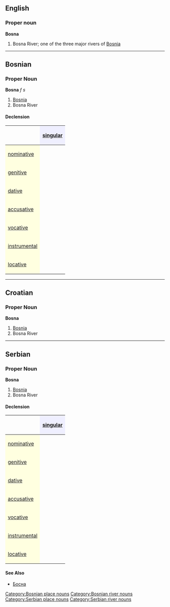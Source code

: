 ==English==
===Proper noun===
'''Bosna'''
#Bosna River; one of the three major rivers of [[Bosnia]]
----
==Bosnian==
===Proper Noun===
'''Bosna''' ''f s''
#[[Bosnia]]
#Bosna River
====Declension====
{| border="1" cellpadding="4" cellspacing="0"
!
! style="background-color: #EFEFFF" align="center"|[[singular]]
|-
! style="background-color: #FFFFE0" align="left"|[[nominative case|nominative]]
| align="center"|{{Unicode|Bosna}}
|-
! style="background-color: #FFFFE0" align="left"|[[genitive case|genitive]]
| align="center"|{{Unicode|Bosne}}
|-
! style="background-color: #FFFFE0" align="left"|[[dative case|dative]]
| align="center"|{{Unicode|Bosni}}
|-
! style="background-color: #FFFFE0" align="left"|[[accusative case|accusative]]
| align="center"|{{Unicode|Bosnu}}
|-
! style="background-color: #FFFFE0" align="left"|[[vocative case|vocative]]
| align="center"|{{Unicode|Bosno}}
|-
! style="background-color: #FFFFE0" align="left"|[[instrumental case|instrumental]]
| align="center"|{{Unicode|Bosnom}}
|-
! style="background-color: #FFFFE0" align="left"|[[locative case|locative]]
| align="center"|{{Unicode|Bosni}}
|}
[[Category:Bosnian place nouns]]
[[Category:Bosnian river nouns]]
----
==Croatian==
===Proper Noun===
'''Bosna'''
#[[Bosnia]]
#Bosna River
----
==Serbian==
===Proper Noun===
'''Bosna'''
#[[Bosnia]]
#Bosna River
====Declension====
{| border="1" cellpadding="4" cellspacing="0"
!
! style="background-color: #EFEFFF" align="center"|[[singular]]
|-
! style="background-color: #FFFFE0" align="left"|[[nominative case|nominative]]
| align="center"|{{Unicode|Bosna}}
|-
! style="background-color: #FFFFE0" align="left"|[[genitive case|genitive]]
| align="center"|{{Unicode|Bosne}}
|-
! style="background-color: #FFFFE0" align="left"|[[dative case|dative]]
| align="center"|{{Unicode|Bosni}}
|-
! style="background-color: #FFFFE0" align="left"|[[accusative case|accusative]]
| align="center"|{{Unicode|Bosnu}}
|-
! style="background-color: #FFFFE0" align="left"|[[vocative case|vocative]]
| align="center"|{{Unicode|Bosno}}
|-
! style="background-color: #FFFFE0" align="left"|[[instrumental case|instrumental]]
| align="center"|{{Unicode|Bosnom}}
|-
! style="background-color: #FFFFE0" align="left"|[[locative case|locative]]
| align="center"|{{Unicode|Bosni}}
|}
====See Also====
*[[Босна]]
[[Category:Serbian place nouns]]
[[Category:Serbian river nouns]]